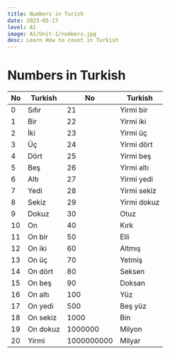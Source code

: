 ```yaml
---
title: Numbers in Turish
date: 2023-05-17
level: A1
image: A1/Unit-1/numbers.jpg 
desc: Learn How to count in Turkish
---
```



# Numbers in Turkish

| No | Turkish  | No | Turkish |
| --- | --- | --- | --- |
| 0 | Sıfır | 21 | Yirmi bir |
| 1 | Bir | 22 | Yirmi iki  |
| 2 | İki | 23 | Yirmi üç  |
| 3 | Üç | 24 | Yirmi dört |
| 4 | Dört | 25 | Yirmi beş |
| 5 | Beş | 26 | Yirmi altı |
| 6 | Altı | 27 | Yirmi yedi |
| 7 | Yedi | 28 | Yirmi sekiz |
| 8 | Sekiz | 29 | Yirmi dokuz |
| 9 | Dokuz | 30 | Otuz |
| 10 | On | 40 | Kırk |
| 11 | On bir  | 50 | Elli |
| 12 | On iki | 60 | Altmış |
| 13 | On üç | 70 | Yetmiş |
| 14 | On dört | 80 | Seksen |
| 15 | On beş | 90 | Doksan |
| 16 | On altı | 100 | Yüz |
| 17 | On yedi | 500 | Beş yüz |
| 18 | On sekiz | 1000 | Bin |
| 19 | On dokuz | 1000000 | Milyon |
| 20 | Yirmi | 1000000000 | Milyar |